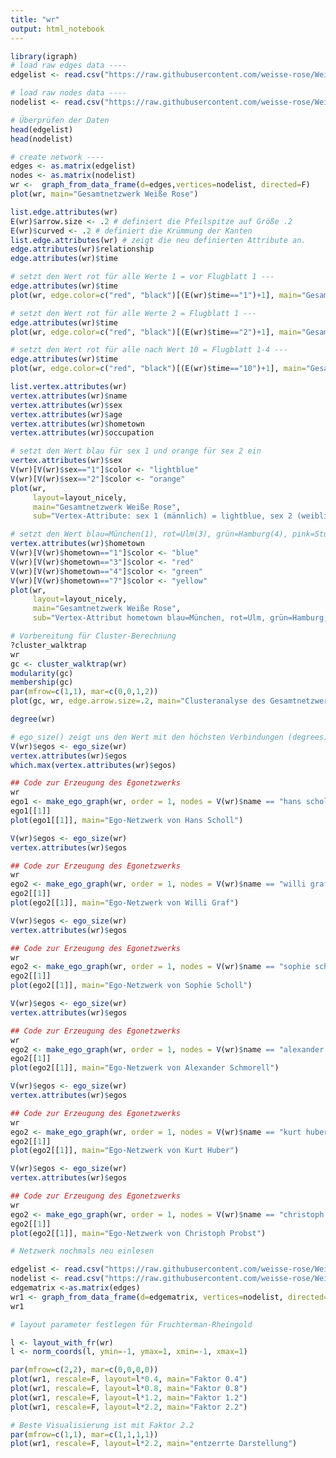```yaml
---
title: "wr"
output: html_notebook
---
```

```r
 
library(igraph)
# load raw edges data ----
edgelist <- read.csv("https://raw.githubusercontent.com/weisse-rose/Weisse-Rose/master/edgelist.csv",header=T, as.is=T, sep=",")

# load raw nodes data ----
nodelist <- read.csv("https://raw.githubusercontent.com/weisse-rose/Weisse-Rose/master/nodelist.csv",header=T, as.is=T, sep=",")

# Überprüfen der Daten
head(edgelist)
head(nodelist)

# create network ----
edges <- as.matrix(edgelist)
nodes <- as.matrix(nodelist)
wr <-  graph_from_data_frame(d=edges,vertices=nodelist, directed=F)
plot(wr, main="Gesamtnetzwerk Weiße Rose")
```

```r

list.edge.attributes(wr)
E(wr)$arrow.size <- .2 # definiert die Pfeilspitze auf Größe .2
E(wr)$curved <- .2 # definiert die Krümmung der Kanten
list.edge.attributes(wr) # zeigt die neu definierten Attribute an.
edge.attributes(wr)$relationship
edge.attributes(wr)$time
```

```r

# setzt den Wert rot für alle Werte 1 = vor Flugblatt 1 ---
edge.attributes(wr)$time
plot(wr, edge.color=c("red", "black")[(E(wr)$time=="1")+1], main="Gesamtnetzwerk Weiße Rose", sub="Beziehungen vor Flugblatt 1 sind rot gekennzeichnet")
```

```r

# setzt den Wert rot für alle Werte 2 = Flugblatt 1 ---
edge.attributes(wr)$time
plot(wr, edge.color=c("red", "black")[(E(wr)$time=="2")+1], main="Gesamtnetzwerk Weiße Rose", sub="Beziehungen während Flugblatt 1 sind rot gekennzeichnet")

```

```r

# setzt den Wert rot für alle nach Wert 10 = Flugblatt 1-4 ---
edge.attributes(wr)$time
plot(wr, edge.color=c("red", "black")[(E(wr)$time=="10")+1], main="Gesamtnetzwerk Weiße Rose", sub="Beziehungen während Flugblätter 1-4 sind rot gekennzeichnet")
```


```r

list.vertex.attributes(wr)
vertex.attributes(wr)$name
vertex.attributes(wr)$sex
vertex.attributes(wr)$age
vertex.attributes(wr)$hometown
vertex.attributes(wr)$occupation
```

```r

# setzt den Wert blau für sex 1 und orange für sex 2 ein
vertex.attributes(wr)$sex
V(wr)[V(wr)$sex=="1"]$color <- "lightblue"
V(wr)[V(wr)$sex=="2"]$color <- "orange"
plot(wr, 
     layout=layout_nicely, 
     main="Gesamtnetzwerk Weiße Rose",
     sub="Vertex-Attribute: sex 1 (männlich) = lightblue, sex 2 (weiblich) = orange")
```

```r

# setzt den Wert blau=München(1), rot=Ulm(3), grün=Hamburg(4), pink=Stuttgart(7) ein
vertex.attributes(wr)$hometown
V(wr)[V(wr)$hometown=="1"]$color <- "blue"
V(wr)[V(wr)$hometown=="3"]$color <- "red"
V(wr)[V(wr)$hometown=="4"]$color <- "green"
V(wr)[V(wr)$hometown=="7"]$color <- "yellow"
plot(wr, 
     layout=layout_nicely, 
     main="Gesamtnetzwerk Weiße Rose",
     sub="Vertex-Attribut hometown blau=München, rot=Ulm, grün=Hamburg, yellow=Stuttgart")
```

```r

# Vorbereitung für Cluster-Berechnung
?cluster_walktrap
wr
gc <- cluster_walktrap(wr)
modularity(gc)
membership(gc)
par(mfrow=c(1,1), mar=c(0,0,1,2))
plot(gc, wr, edge.arrow.size=.2, main="Clusteranalyse des Gesamtnetzwerks")

```

```r

degree(wr)
```

```r

# ego_size() zeigt uns den Wert mit den höchsten Verbindungen (degrees)
V(wr)$egos <- ego_size(wr)
vertex.attributes(wr)$egos
which.max(vertex.attributes(wr)$egos)

## Code zur Erzeugung des Egonetzwerks
wr
ego1 <- make_ego_graph(wr, order = 1, nodes = V(wr)$name == "hans scholl", mode ="all")
ego1[[1]]
plot(ego1[[1]], main="Ego-Netzwerk von Hans Scholl")
```

```r

V(wr)$egos <- ego_size(wr)
vertex.attributes(wr)$egos

## Code zur Erzeugung des Egonetzwerks
wr
ego2 <- make_ego_graph(wr, order = 1, nodes = V(wr)$name == "willi graf", mode ="all")
ego2[[1]]
plot(ego2[[1]], main="Ego-Netzwerk von Willi Graf")
```

```r

V(wr)$egos <- ego_size(wr)
vertex.attributes(wr)$egos

## Code zur Erzeugung des Egonetzwerks
wr
ego2 <- make_ego_graph(wr, order = 1, nodes = V(wr)$name == "sophie scholl", mode ="all")
ego2[[1]]
plot(ego2[[1]], main="Ego-Netzwerk von Sophie Scholl")
```

```r

V(wr)$egos <- ego_size(wr)
vertex.attributes(wr)$egos

## Code zur Erzeugung des Egonetzwerks
wr
ego2 <- make_ego_graph(wr, order = 1, nodes = V(wr)$name == "alexander schmorell", mode ="all")
ego2[[1]]
plot(ego2[[1]], main="Ego-Netzwerk von Alexander Schmorell")
```

```r

V(wr)$egos <- ego_size(wr)
vertex.attributes(wr)$egos

## Code zur Erzeugung des Egonetzwerks
wr
ego2 <- make_ego_graph(wr, order = 1, nodes = V(wr)$name == "kurt huber", mode ="all")
ego2[[1]]
plot(ego2[[1]], main="Ego-Netzwerk von Kurt Huber")
```

```r

V(wr)$egos <- ego_size(wr)
vertex.attributes(wr)$egos

## Code zur Erzeugung des Egonetzwerks
wr
ego2 <- make_ego_graph(wr, order = 1, nodes = V(wr)$name == "christoph probst", mode ="all")
ego2[[1]]
plot(ego2[[1]], main="Ego-Netzwerk von Christoph Probst")
```

```r
# Netzwerk nochmals neu einlesen

edgelist <- read.csv("https://raw.githubusercontent.com/weisse-rose/Weisse-Rose/master/edgelist.csv",header=T, as.is=T, sep=",")
nodelist <- read.csv("https://raw.githubusercontent.com/weisse-rose/Weisse-Rose/master/nodelist.csv",header=T, as.is=T, sep=",")
edgematrix <-as.matrix(edges)
wr1 <- graph_from_data_frame(d=edgematrix, vertices=nodelist, directed=T)
wr1

# layout parameter festlegen für Fruchterman-Rheingold

l <- layout_with_fr(wr)
l <- norm_coords(l, ymin=-1, ymax=1, xmin=-1, xmax=1)

par(mfrow=c(2,2), mar=c(0,0,0,0))
plot(wr1, rescale=F, layout=l*0.4, main="Faktor 0.4")
plot(wr1, rescale=F, layout=l*0.8, main="Faktor 0.8")
plot(wr1, rescale=F, layout=l*1.2, main="Faktor 1.2")
plot(wr1, rescale=F, layout=l*2.2, main="Faktor 2.2")

# Beste Visualisierung ist mit Faktor 2.2
par(mfrow=c(1,1), mar=c(1,1,1,1))
plot(wr1, rescale=F, layout=l*2.2, main="entzerrte Darstellung")
```


